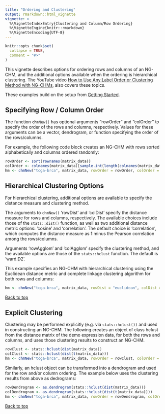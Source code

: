 ```yaml
---
title: "Ordering and Clustering"
output: rmarkdown::html_vignette
vignette: >
  %\VignetteIndexEntry{Clustering and Column/Row Ordering}
  %\VignetteEngine{knitr::rmarkdown}
  %\VignetteEncoding{UTF-8}
---
```


```r
knitr::opts_chunk$set(
  collapse = TRUE,
  comment = "#>"
)
```

This vignette describes options for ordering rows and columns of
an NG-CHM, and the additional options available when the ordering is hierarchical clustering.
The YouTube video
[How to Use Any Label Order or Clustering Method with NG-CHMs](https://www.youtube.com/watch?v=847breSor1I&list=PLIBaINv-Qmd0v2qD4AMbGf85Xd-T_yzEh),
also covers these topics.

These examples build on the setup from [Getting Started](getting-started.html).

## Specifying Row / Column Order

The function `chmNew()` has optional arguments "rowOrder" and "colOrder" to specify the order of the rows and columns,
respectively.
Values for these arguments can be a vector, dendrogram, or function specifying the order of the rows/columns.

For example, the following code block creates an NG-CHM with rows sorted alphabetically and columns ordered randomly:

```r
rowOrder <- sort(rownames(matrix_data))
colOrder <- colnames(matrix_data)[sample.int(length(colnames(matrix_data)))]
hm <- chmNew("tcga-brca", matrix_data, rowOrder = rowOrder, colOrder = colOrder)
```

## Hierarchical Clustering Options

For hierarchical clustering, additional options are available to specify the distance measure and clustering method.

The arguments to `chmNew()` 'rowDist' and 'colDist' specify the distance measure for rows and
columns, respectively. The available choices include those of the `stats::dist()` function, as well as
two additional distance metric options: 'cosine' and 'correlation'. The default choice is 'correlation',
which computes the distance measure as 1 minus the Pearson correlation among the rows/columns.

Arguments 'rowAgglom' and 'colAgglom' specify the clustering method, and the
available options are those of the `stats::hclust` function. The default is 'ward.D2'.

This example specifies an NG-CHM with hierarchical clustering using the Euclidean distance
metric and complete linkage clustering algorithm for both rows and columns:

```r
hm <- chmNew("tcga-brca", matrix_data, rowDist = "euclidean", colDist = "euclidean", rowAgglom = "complete", colAgglom = "complete")
```

[Back to top](#)

## Explicit Clustering

Clustering may be performed explicitly (e.g. via `stats::hclust())` and used in constructing an NG-CHM.
The following creates an object of class hclust from the distance matrix of the demo
expression data, for both the rows and columns,
and uses those clustering results to construct an NG-CHM.

```r
rowClust <- stats::hclust(dist(matrix_data))
colClust <- stats::hclust(dist(t(matrix_data)))
hm <- chmNew("tcga-brca", matrix_data, rowOrder = rowClust, colOrder = colClust)
```

Similarly, an hclust object can be transformed into a dendrogram and used for the row and/or column
ordering. The example below uses the clustering results from above as dedrograms:

```r
rowDendrogram <- as.dendrogram(stats::hclust(dist(matrix_data)))
colDendrogram <- as.dendrogram(stats::hclust(dist(t(matrix_data))))
hm <- chmNew("tcga-brca", matrix_data, rowOrder = rowDendrogram, colOrder = colDendrogram)
```

[Back to top](#)
